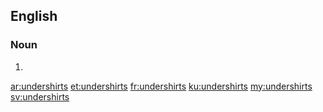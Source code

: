 ==English==

===Noun===
{{head|en|plural}}

# {{plural of|undershirt|lang=en|nocat=1}}

[[ar:undershirts]]
[[et:undershirts]]
[[fr:undershirts]]
[[ku:undershirts]]
[[my:undershirts]]
[[sv:undershirts]]